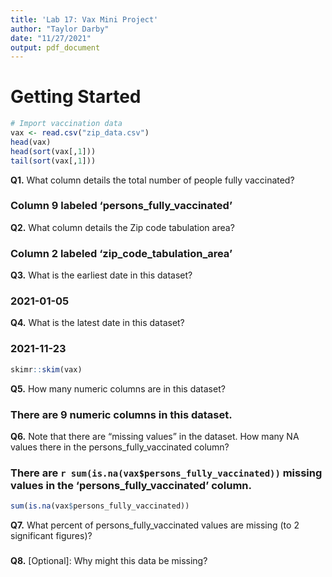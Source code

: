 ```yaml
---
title: 'Lab 17: Vax Mini Project'
author: "Taylor Darby"
date: "11/27/2021"
output: pdf_document
---
```


# Getting Started

```r
# Import vaccination data
vax <- read.csv("zip_data.csv")
head(vax)
head(sort(vax[,1]))
tail(sort(vax[,1]))
```

**Q1.** What column details the total number of people fully vaccinated? 

### Column 9 labeled 'persons_fully_vaccinated'

**Q2.** What column details the Zip code tabulation area? 

### Column 2 labeled 'zip_code_tabulation_area'

**Q3.** What is the earliest date in this dataset? 

### 2021-01-05

**Q4.** What is the latest date in this dataset?

### 2021-11-23

```r
skimr::skim(vax)
```

**Q5.** How many numeric columns are in this dataset? 

### There are 9 numeric columns in this dataset.

**Q6.** Note that there are “missing values” in the dataset. How many NA values there in the persons_fully_vaccinated column? 

### There are `r sum(is.na(vax$persons_fully_vaccinated))` missing values in the 'persons_fully_vaccinated' column.

```r
sum(is.na(vax$persons_fully_vaccinated))
```

**Q7.** What percent of persons_fully_vaccinated values are missing (to 2 significant figures)? 

###

**Q8.** [Optional]: Why might this data be missing?

















